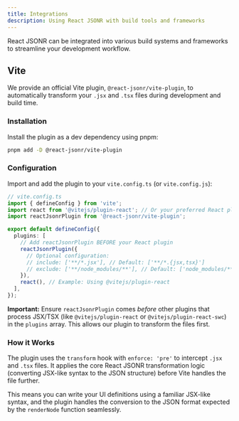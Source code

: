 ```yaml
---
title: Integrations
description: Using React JSONR with build tools and frameworks
---
```


React JSONR can be integrated into various build systems and frameworks to streamline your development workflow.

## Vite

We provide an official Vite plugin, `@react-jsonr/vite-plugin`, to automatically transform your `.jsx` and `.tsx` files during development and build time.

### Installation

Install the plugin as a dev dependency using pnpm:

```bash
pnpm add -D @react-jsonr/vite-plugin
```

### Configuration

Import and add the plugin to your `vite.config.ts` (or `vite.config.js`):

```typescript
// vite.config.ts
import { defineConfig } from 'vite';
import react from '@vitejs/plugin-react'; // Or your preferred React plugin
import reactJsonrPlugin from '@react-jsonr/vite-plugin';

export default defineConfig({
  plugins: [
    // Add reactJsonrPlugin BEFORE your React plugin
    reactJsonrPlugin({
      // Optional configuration:
      // include: ['**/*.jsx'], // Default: ['**/*.{jsx,tsx}']
      // exclude: ['**/node_modules/**'], // Default: ['node_modules/**', 'dist/**']
    }),
    react(), // Example: Using @vitejs/plugin-react
  ],
});
```

**Important:** Ensure `reactJsonrPlugin` comes *before* other plugins that process JSX/TSX (like `@vitejs/plugin-react` or `@vitejs/plugin-react-swc`) in the `plugins` array. This allows our plugin to transform the files first.

### How it Works

The plugin uses the `transform` hook with `enforce: 'pre'` to intercept `.jsx` and `.tsx` files. It applies the core React JSONR transformation logic (converting JSX-like syntax to the JSON structure) before Vite handles the file further.

This means you can write your UI definitions using a familiar JSX-like syntax, and the plugin handles the conversion to the JSON format expected by the `renderNode` function seamlessly. 